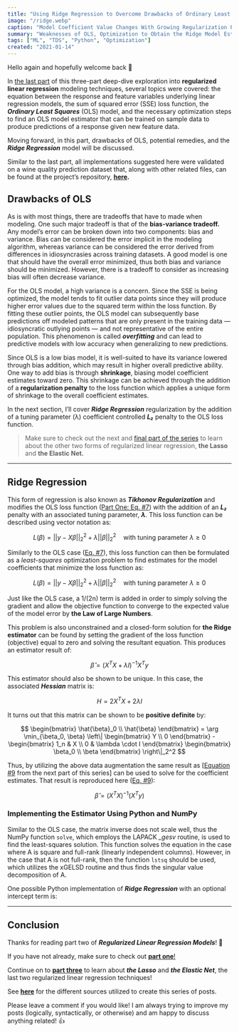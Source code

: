 ```yaml
---
title: "Using Ridge Regression to Overcome Drawbacks of Ordinary Least Squares (OLS)"
image: "/ridge.webp"
caption: "Model Coefficient Value Changes With Growing Regularization Penalty Values (Image by author)"
summary: "Weaknesses of OLS, Optimization to Obtain the Ridge Model Estimator, and an Implementation in Python Using Numpy"
tags: ["ML", "TDS", "Python", "Optimization"]
created: "2021-01-14"
---
```


Hello again and hopefully welcome back 👋

In [the last part](/blog/regularized-linear-regression-models-pt1) of this three-part deep-dive exploration into **regularized linear regression** modeling techniques, several topics were covered: the equation between the response and feature variables underlying linear regression models, the sum of squared error (SSE) loss function, the ***Ordinary Least Squares*** (OLS) model, and the necessary optimization steps to find an OLS model estimator that can be trained on sample data to produce predictions of a response given new feature data.

Moving forward, in this part, drawbacks of OLS, potential remedies, and the **_Ridge Regression_** model will be discussed.

Similar to the last part, all implementations suggested here were validated on a wine quality prediction dataset that, along with other related files, can be found at the project’s repository, [**here**](http://github.com/wyattowalsh/regularized-linear-regression-deep-dive)**.**

## Drawbacks of OLS

As is with most things, there are tradeoffs that have to made when modeling. One such major tradeoff is that of the **bias-variance tradeoff.** Any model’s error can be broken down into two components: bias and variance. Bias can be considered the error implicit in the modeling algorithm, whereas variance can be considered the error derived from differences in idiosyncrasies across training datasets. A good model is one that should have the overall error minimized, thus both bias and variance should be minimized. However, there is a tradeoff to consider as increasing bias will often decrease variance.

For the OLS model, a high variance is a concern. Since the SSE is being optimized, the model tends to fit outlier data points since they will produce higher error values due to the squared term within the loss function. By fitting these outlier points, the OLS model can subsequently base predictions off modeled patterns that are only present in the training data — idiosyncratic outlying points — and not representative of the entire population. This phenomenon is called **_overfitting_** and can lead to predictive models with low accuracy when generalizing to new predictions.

Since OLS is a low bias model, it is well-suited to have its variance lowered through bias addition, which may result in higher overall predictive ability. One way to add bias is through **shrinkage**, biasing model coefficient estimates toward zero. This shrinkage can be achieved through the addition of a **regularization penalty** to the loss function which applies a unique form of shrinkage to the overall coefficient estimates.

In the next section, I’ll cover **_Ridge Regression_** regularization by the addition of a tuning parameter (λ) coefficient controlled **_L₂_** penalty to the OLS loss function.

> Make sure to check out the next and [final part of the series](/blog/regularized-linear-regression-models-pt3) to learn about the other two forms of regularized linear regression, **the Lasso** and **the Elastic Net.**

---

## Ridge Regression

This form of regression is also known as **_Tikhonov Regularization_** and modifies the OLS loss function ([Part One: Eq. #7](https://towardsdatascience.com/regularized-linear-regression-models-57bbdce90a8c)) with the addition of an **_L₂_** penalty with an associated tuning parameter, **_λ_**. This loss function can be described using vector notation as:

$$
L(\beta) = ||y - X\beta||_2^2 + \lambda||\beta||_2^2  \quad \text{with tuning parameter } \lambda \geq 0
$$

Similarly to the OLS case (<a href="#equation-7">Eq. #7</a>), this loss function can then be formulated as a _least-squares_ optimization problem to find estimates for the model coefficients that minimize the loss function as:

$$
L(\beta) = ||y - X\beta||_2^2 + \lambda||\beta||_2^2  \quad \text{with tuning parameter } \lambda \geq 0
$$

Just like the OLS case, a 1/(2n) term is added in order to simply solving the gradient and allow the objective function to converge to the expected value of the model error by **the Law of Large Numbers**.

This problem is also unconstrained and a closed-form solution for **the Ridge estimator** can be found by setting the gradient of the loss function (objective) equal to zero and solving the resultant equation. This produces an estimator result of:

$$
\hat{\beta} = (X^TX + \lambda I)^{-1}X^Ty
$$

This estimator should also be shown to be unique. In this case, the associated **_Hessian_** matrix is:

$$
H = 2X^TX + 2 \lambda I
$$

It turns out that this matrix can be shown to be **positive definite** by:

$$
\begin{bmatrix}
\hat{\beta}_0 \\
\hat{\beta}
\end{bmatrix} = 
\arg \min_{\beta_0, \beta} 
\left\|
\begin{bmatrix}
Y \\
0
\end{bmatrix} -
\begin{bmatrix}
1_n & X \\
0 & \lambda \cdot I
\end{bmatrix}
\begin{bmatrix}
\beta_0 \\
\beta
\end{bmatrix}
\right\|_2^2
$$

Thus, by utilizing the above data augmentation the same result as [<a href="/blog/posts/regularized-linear-regression-models-pt3#equation-9">Equation #9</a> from the next part of this series] can be used to solve for the coefficient estimates. That result is reproduced here (<a href="#equation-9">Eq. #9</a>):

$$
\hat{\beta} = (X^TX)^{-1}(X^Ty)
$$

### Implementing the Estimator Using Python and NumPy

Similar to the OLS case, the matrix inverse does not scale well, thus the NumPy function `solve`, which employs the LAPACK _\_gesv_ routine, is used to find the least-squares solution. This function solves the equation in the case where A is square and full-rank (linearly independent columns). However, in the case that A is not full-rank, then the function `lstsq` should be used, which utilizes the xGELSD routine and thus finds the singular value decomposition of A.

One possible Python implementation of **_Ridge Regression_** with an optional intercept term is:

<Gist url="https://gist.github.com/wyattowalsh/ea40197ce51b41503bfa188b4ffcecb6" />

---

## Conclusion

Thanks for reading part two of **_Regularized Linear Regression Models_**! 🙌

If you have not already, make sure to check out [**part one**!](/blog/regularized-linear-regression-models-pt1)

Continue on to [**part three**](/blog/regularized-linear-regression-models-pt3) to learn about **_the Lasso_** and **_the Elastic Net_**, the last two regularized linear regression techniques!

See [**here**](https://github.com/wyattowalsh/regularized-linear-regression-deep-dive/blob/master/SOURCES.md) for the different sources utilized to create this series of posts.

Please leave a comment if you would like! I am always trying to improve my posts (logically, syntactically, or otherwise) and am happy to discuss anything related! 👍